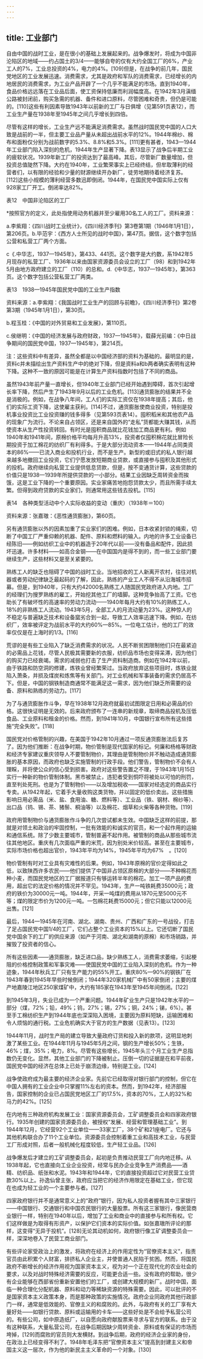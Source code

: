 ```yaml
---
---
---
```

title: 工业部门
---



自由中国的战时工业，是在很小的基础上发展起来的。战争爆发时，将成为中国非沦陷区的地域——约占国土的3/4——能够自夸的仅有大约全国工厂的6%，产业工人的7%，工业总投资的4%，电力的4%。[109]但是，在战争的前几年，国民党地区的工业发展迅速。消费需求，尤其是政府和军队的消费需求，已经增长的内地居民的消费需求，为工业产品开辟了一个几乎不能满足的市场。直到1940年，食品价格远远落在工业品后面，使工资保持低廉而利润幅度高。在1942年3月滇缅公路被封闭前，购买急需的机器、备件和进口原料，尽管困难和奇贵，但仍是可能的。[110]这些有利因素导致1943年以前新的工厂与日俱增（见第591页表12），而工业生产量在1938年至1945年之间几乎增长到四倍。

尽管有这样的增长，工业生产远不能满足消费需求。虽然战时国民党中国的人口大致是战前的一半，但主要工业品产量从未超出战前水平的12%。1944年棉纱、棉布和面粉仅分别为战前数字的5.3%、8.8%和5.3%。[111]更有甚者，1943—1944年工业部门陷入深刻的危机，1944年生产显著下降。表13显示了战争后半期工业的疲软状况。1939年新工厂的投资达到了最高峰。其后，尽管新厂数量增加，但投资总值陡然下降。大约在1940年，工业繁荣事实上已经终结，但牟取薄利的经营者们，以有限的经验和少量的财源继续开办新厂，徒劳地期待着经济复苏。[112]这些小规模的薄利经营多数迅即倒闭。1944年，在国民党中国实际上仅有928家工厂开工。倒闭率达82%。

表12　中国非沦陷区的工厂



*按照官方的定义，此处指使用动务机器并至少雇用30名工人的工厂。资料来源：



a.李紫翔：《四川战时工业统计》，《四川经济季刊》第3卷第1期（1946年1月1日），第206页。b.毕范宇：《西方人士所见的战时中国》，第47页。据信，这个数字包括公营和私营工厂两个方面。



c《.中华志，1937—1945年》，第433、441页。这个数字是大约数，系1942年5月现存的私营工厂、1936年以来由国家资源委员会设立的工厂（98）和到1942年5月由地方政府建立的工厂（110）的总和。d.《中华志，1937—1945年》，第363页。这个数字包括公营私营工厂两类。

表13　1938—1945年国民党中国的工业生产指数



资料来源：a.李紫翔：《我国战时工业生产的回顾与前瞻》，《四川经济季刊》第2卷第3期（1945年1月1日），第30页。



b.程玉桂：《中国的对外贸易和工业发展》，第110页。



c.侯继明：《中国的经济发展与政府财政，1937—1945年》，载薛光前编：《中日战争期间的国民党中国，1937—1945年》，第214页。



注：这些资料中有差异，虽然全都是以中国经济部的资料为基础的。最明显的是，资料c并未描绘出生产资料生产中的绝对下降，但是资料a和b两者确实表明有这种下降。这种不一致的原因可能是在计算生产资料指数时包括了不同的商品。

虽然1943年前产量一直增长，但1940年工业部门已经开始遇到障碍，首次引起增长率下降，然后产生了1943年9月以后的工业危机。[113]通货膨胀的结果并不全是消极的。例如，在战争八年间，工人们的实际工资仅在1938年提高；其后，他们的实际工资下降，这使雇主获利。[114]不过，通货膨胀使商业投资，特别是投机事业投资比工业投资赚的钱多得多（见第593页表14）。囤积稻米和其他农产品的现象广为流行。不论来自占领区，还是来自国外的“走私”货都能大赚其钱，从而使资本从生产性投资转回。有时光是囤积商品就比花钱加工商品更有利。例如1940年和1941年间，原棉价格平均每月升高13%，投资者仅囤积棉花就比冒险长期投资于加工棉花的纺织厂有利得多。于是大部分流动资本——1944年占同类资本的86%——已流入商业和投机行业，而不是生产。新型的或旧式的私人银行越来越多地撤回工业投资，它们宁愿发放短期商业贷款，或直接参与囤积及其他形式的投机。政府继续向私营工业提供低息贷款，但是，按不变通货计算，这些贷款的价值只是1938—1939年所提供贷款的一小部分。结果工业因缺乏周转资金而挨饿，这是工业下降的一个重要原因。实业家痛苦地抱怨贷款太少，而且所需手续太繁。但得到政府贷款的实业家们，则通常用这些钱去投机。[115]

表14　各种类型活动中个人实际收益的变动（重庆）（1938年＝100）



资料来源：张嘉璈：《恶性通货膨胀》，第60页。

另有通货膨胀以外的因素加重了实业家们的困难。例如，日本收紧封锁的绳索，切断了中国工厂严重仰赖的机器、配件、原料和燃料的输入。内地的许多工业设备已经陈旧——例如纺织工业中的机器造于20年代以前——没有备品和配件，因此损坏迅速。许多材料——如高合金钢——在中国国内是得不到的，而一些工业部门要继续生产，这些材料又是至关紧要的。

熟练工人的缺乏也阻碍了中国的战时工业。当地招收的工人新离开农村，往往对机器或者劳动纪律缺乏最起码的了解，因此，熟练的产业工人不得不从沿海城市招募。但是，到1940年，只有大约42000名熟练工人随国民党政府进入内地。工厂的经理们为搜罗熟练的雇工，开始挖其他工厂的墙脚。这种竞争抬高了工资。它也助长了有破坏性的高速率的劳动力流动——1940年每月大约有10%的熟练工人，18%的非熟练工人流动。1943年5月，全部工人的月流动量为23%。这种惊人的不稳定与普遍缺乏技术和设备窳劣合到一起，导致工人效率迅速下降。例如，在纺织厂，效率被评定为战前水平的大约60%—85%。一位电工估计，他的工厂的效率仅仅是在上海时的1/3。[116]

荒谬的是有些工业陷入了缺乏消费需求的状况。人民不断贫困限制他们只在最紧迫的必需品上花钱，尽管人民极其需要新的衣服，纺织品市场也变得呆滞，因为他们的购买力已经衰竭。需求的减弱也打击了生产资料制造商。例如在1942年以前，由于铁路和防空洞的修建，炼铁业曾经繁荣过。当政府放弃这些项目时，炼铁业就陷入萧条，并损及煤炭和炼焦等有关部门。对工业机械和军事装备的需求仍居高不下。但是，中国的钢铁制造商通常不能满足这一需求，因为他们缺乏所需要的设备、原料和熟练的劳动力。[117]

为了与通货膨胀作斗争，早在1938年12月政府就最初试图限定日用和必需品的价格。这很快证明是无效的。后来政府颁布了一连串的新规章，取缔商品投机及压低食品、工业原料和租金的价格。然而，到1941年10月，中国银行宣布所有这些措施“完全失败”。[118]

国民党对价格管制的兴趣，在美国于1942年10月通过一项反通货膨胀法后复苏了。因为他们推断：在战争时期，物价管制是现代国家的标记。何廉和杨格等财政和经济专家建议重庆领导人不要管制物价，其理由是管制物价并不触动造成通货膨胀的基本原因，而政府也缺乏实施管制的行政手段。他们警告，管制物价不会有人理睬，并将使公众的信心受到损害。政府对这些警告置之不理，于1943年1月15日实行一种新的物价管制体制。黑市被禁止，违犯者受到恫吓将被处以可怕的刑罚，直至判处死刑。也是为了管制物价——以及增加税收——国家对经选定的商品实行专卖。从1942年起，它着手大量收购这类货物，并以固定的低价卖出。这些措施影响日用必需品（米、盐、食用油、糖、燃料等）、工业品（铁、钢材、棉纱等）、出口品（钨、锡、茶、猪鬃、桐油等）以及棉花、烟草和火柴等各种货物。[119]

政府用管制物价与通货膨胀作斗争的几次尝试都未生效。中国缺乏这样的前提，那就是对领土和政治的牢固控制，一批有效能的和诚实的官员，和一个起作用的运输和通信系统。除了少数主要城市，管制普遍不起作用。被管制的商品从那些城市流往其他地区。重庆有几次面临严重的米荒，因为别处米价较高。甚至在主要城市，实际市场价格也超出官价，1943年平均为14%，1945年平均为67%　。[120]

物价管制有时对工业具有灾难性的后果。例如，1943年原棉的官价定得如此之低，以致陕西许多农民——他们提供了中国非占领区原棉的大部分——不种棉花而种小麦，而国民党地区的工厂据报道只有够运转半年的棉花。加工一项产品的费用，超出它的法定价格的情况并不罕见。1943年，生产一吨铁耗费35000元；政府的铁价为30000元一吨。1944年，开采一吨煤的费用从1870元至5000元不等；煤的限定市价为1200元一吨。一包棉花耗费15000元；但它只能以12000元出售。[121]

最后，1944—1945年在河南、湖北、湖南、贵州、广西和广东的一号战役，打击了足占国民党中国1/4的工厂，它们占整个工业资本的15%以上。它还切断了国民党中国余下的工厂的供应来源（如产于河南、湖北和湖南的原棉）和市场销路，并摧毁了投资者的信心。

所有这些因素——通货膨胀，缺乏进口品，缺少熟练工人，消费需求萎缩，引起梗阻的价格控制政策和军事灾难——使国民党中国的工业陷入深刻的危机。作为一种迹象，1944年秋兵工厂只有生产能力的55%开工。重庆80%—90%的钢铁厂在1943年春到1945年早些时候倒闭；1944年320家机械厂中有50家倒闭；主要的煤产地嘉陵江地区250家煤矿中，大约有185家在1943年至1945年间倒闭。[122]

到1945年3月，失业已成为一个严重问题。1944年矿业生产只是1942年水平的一部分（煤，72%；铅，49%；钨，27%；锡，27%；铜，24%；锑，6%）。甚至手工棉纺织生产到1944年底也深深陷入困境，主要因为原料短缺，运输困难和令人烦恼的通行税。工业危机确实大于官方的生产数据（见表13）。[123]

1944年11月，战时生产局的建立导致大量政府订货和投入新的款项，这明显地刺激了某些工业。在1944年11月与1945年5月之间，钢的生产增长50%；生铁，46%；煤，35%；电力，8%。尽管有这些增长，1945年头三个月工业生产总指数仍无变化。显然，其他工业部门的下降被制止。压倒一切的证据是在和平前夜，国民党中国的经济在总体上已处于崩溃边缘，特别是工业。[124]

战争使政府成为最主要的经济企业家。先前它已经取得对银行部门的控制，但它在中国人拥有的工业企业中只掌握11%左右的资本。然而，到1942年，经济部报告，国家控制的企业已占国民党地区工厂的17.5%，资本的70%，工人的32%和马力的42%。[125]

在内地有三种政府机构发展工业：国家资源委员会，工矿调整委员会和四家政府银行。1935年创建的国家资源委员会，被授权“发展、经营和管理基础工业”。到1944年12月，它经营92个工业单位——33家工厂，38个矿和21座电厂。它还与其他机构联合办了11个工业单位。资源委员会控制着重工业和高技术工业，与民营工厂形成对照，后者一般机械化程度较低，生产轻工业品。[126]

战争爆发后才建立的工矿调整委员会，起初是负责推动民营工厂向内地迁移。从1938年起，它也直接向工业企业投资，经常与民办企业竞争生产消费品——酒精、纺织品、纸张和水泥。1943年和1944年，它的直接投资超过它对民营工业贷款30%以上。孙逸仙曾主张，政府应当把它的经济作用限定在基础工业，但它现在也成为轻工业的一个主要参与者。[127]

四家政府银行并不是通常意义上的“政府”银行，因为私人投资者握有其中三家银行——中国银行、交通银行和中国农民银行的大量股票。所有这三家银行，像民营商业银行一样，特别在1940年以后，增加了工业和商业中的直接参与和所有权。它们这样做是为取得有形资产，以保护它们资本的实际价值。如张嘉璈所评论的那样，这变得“无异于投机”。[128]无论其动机如何，政府银行像工矿调整委员会一样，深深地卷入了民营工商业部门。

有些评论家受政治上的激发，将政府在经济上的作用定性为“官僚资本主义”，指责官员由此积累个人财富，排挤私人企业主，并使普通人民陷于贫困。然而，将国民政府不断增长的经济作用视为国家资本主义，视为对一个正在现代化的农业社会的要求，以及对战时特殊经济需要的反应，可能更合适一些。没有政府的帮助，很少有企业能够在西部省份重新安置他们的工厂，或创建大规模的新厂。战时中国，面临一种合理化分配机器、原料和动力等稀缺资源的特殊需要。因此，可以批评的不是国家资本主义政策本身，而是那种政策的实施情况。政府企业同政府其他行政部门一样，通常是低效能的、官僚主义的和腐败的。此外，与政府有关的工厂享有大量好处——如银行贷款、原料或运输用的卡车——这些好处是不会给予私营公司的。有些公司，如中原造纸厂，以自愿向政府献股票来寻求与官方的联系。由于没有这种联系，大量私营公司，在战争后期因缺少周转资金、原料或有保证的市场而垮掉，[129]而腐败的官员则大发横财。到战争后期，政府的经济企业家的身份，在政治上已经变得不利了。1948年毛泽东把“官僚资本主义”提高到封建主义和帝国主义这一层次，作为他的新民主主义革命的一个对象。[130]